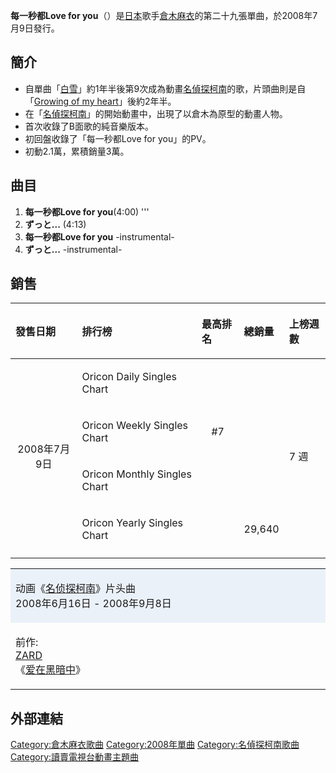 {{unreferenced|time=2011-06-11T02:46:01+00:00}}
{{Single infobox
| Name = 每一秒都Love for you
| Cover = MK29th.JPG
| Artist = [[倉木麻衣|倉木麻衣]]
| from Album = [[touch_Me!|touch Me!]]
| B-side = ずっと...
| Released = 2008年7月9日
| Format = CD,CD+DVD
| Genre = [[J-Pop|J-Pop]]
| Label = [[NORTHERN_MUSIC|NORTHERN MUSIC]]
| Writer = [[倉木麻衣|倉木麻衣]]<br />[[大野愛果|大野愛果]]<br />[[岡本仁志|岡本仁志]]
| Length = 16分26秒
| Producer = [[倉木麻衣|倉木麻衣]]<br />[[長戸大幸|長戸大幸]]
| Chart position = * 週間最高順位7位（[[oricon|oricon]]）
| Last single    = [[綻放夢想的春天／You_and_Music_and_Dream|綻放夢想的春天／You and Music and Dream]]<br />（2008年）
| This single    = '''每一秒都Love for you'''<br />（2008年）
| Next single    = [[24_Xmas_time|24 Xmas time]]<br />（2008年）
}}

'''每一秒都Love for you'''（{{lang-ja|一秒ごとに Love for you}}）是[[日本|日本]]歌手[[倉木麻衣|倉木麻衣]]的第二十九張單曲，於2008年7月9日發行。

== 簡介 ==
* 自單曲「[[白雪_(倉木麻衣單曲)|白雪]]」約1年半後第9次成為動畫[[名偵探柯南|名偵探柯南]]的歌，片頭曲則是自「[[Growing_of_my_heart|Growing of my heart]]」後約2年半。
* 在「[[名偵探柯南|名偵探柯南]]」的開始動畫中，出現了以倉木為原型的動畫人物。
* 首次收錄了B面歌的純音樂版本。
* 初回盤收錄了「每一秒都Love for you」的PV。
* 初動2.1萬，累積銷量3萬。

== 曲目 ==

# '''每一秒都Love for you '''(4:00)  '''
# '''ずっと...''' (4:13)
# '''每一秒都Love for you''' -instrumental-
# '''ずっと...''' -instrumental-

== 銷售 ==

{| class="wikitable" width="600px"
|- bgcolor="#CCCCCC"
!align="left"|發售日期
!align="left"|排行榜
!align="left"|最高排名
!align="left"|總銷量
!align="left"|上榜週數
|-
| align="center" rowspan="4"|2008年7月9日
| align="left"|Oricon Daily Singles Chart
| align="center"|
| align="left"|
| rowspan="4" align="left" |7 週
|-
| align="left"|Oricon Weekly Singles Chart
| align="center"|#7
| align="left"| 
|-
| align="left"|Oricon Monthly Singles Chart
| align="center"|
| align="left"|
|-
| align="left"|Oricon Yearly Singles Chart
| align="center"|
| align="left"|29,640
|-
|}

{| border="2" cellspacing="0" style="clear: both; margin: auto;"
|- style="text-align: center;"
|colspan="3" style="background-color: #ebf1f9;"|动画《[[名侦探柯南_(动画)|名侦探柯南]]》片头曲<br />2008年6月16日 - 2008年9月8日
|- style="text-align: center; font-size: smaller;"
| style="width: 30%;"|前作:<br />[[ZARD|ZARD]]<br />《[[展开双翼／爱在黑暗中|爱在黑暗中]]》
| style="width: 40%;"|倉木麻衣<br />《'''每一秒都Love for you'''》
| style="width: 30%;"|次作:<br />[[Naifu|Naifu]]<br />《[[Mysterious|Mysterious]]》
|}

== 外部連結 ==
{{Kuraki Mai}}

{{DEFAULTSORT:Ichibyōgoto ni Love for You}}
[[Category:倉木麻衣歌曲|Category:倉木麻衣歌曲]]
[[Category:2008年單曲|Category:2008年單曲]]
[[Category:名偵探柯南歌曲|Category:名偵探柯南歌曲]]
[[Category:讀賣電視台動畫主題曲|Category:讀賣電視台動畫主題曲]]